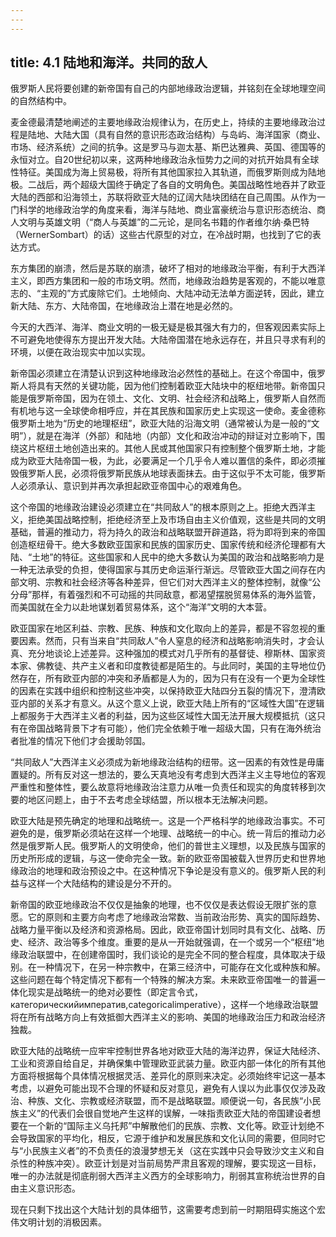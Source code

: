 ```yaml
---
---
---
```

title: 4.1 陆地和海洋。共同的敌人
---



俄罗斯人民将要创建的新帝国有自己的内部地缘政治逻辑，并铭刻在全球地理空间的自然结构中。

麦金德最清楚地阐述的主要地缘政治规律认为，在历史上，持续的主要地缘政治过程是陆地、大陆大国（具有自然的意识形态政治结构）与岛屿、海洋国家（商业、市场、经济系统）之间的抗争。这是罗马与迦太基、斯巴达雅典、英国、德国等的永恒对立。自20世纪初以来，这两种地缘政治永恒势力之间的对抗开始具有全球性特征。美国成为海上贸易极，将所有其他国家拉入其轨道，而俄罗斯则成为陆地极。二战后，两个超级大国终于确定了各自的文明角色。美国战略性地吞并了欧亚大陆的西部和沿海领土，苏联将欧亚大陆的辽阔大陆块团结在自己周围。从作为一门科学的地缘政治学的角度来看，海洋与陆地、商业富豪统治与意识形态统治、商人文明与英雄文明（“商人与英雄”的二元论，是同名书籍的作者维尔纳·桑巴特（WernerSombart）的话）这些古代原型的对立，在冷战时期，也找到了它的表达方式。

东方集团的崩溃，然后是苏联的崩溃，破坏了相对的地缘政治平衡，有利于大西洋主义，即西方集团和一般的市场文明。然而，地缘政治趋势是客观的，不能以唯意志的、“主观的”方式废除它们。土地倾向、大陆冲动无法单方面逆转，因此，建立新大陆、东方、大陆帝国，在地缘政治上潜在地是必然的。

今天的大西洋、海洋、商业文明的一极无疑是极其强大有力的，但客观因素实际上不可避免地使得东方提出开发大陆。大陆帝国潜在地永远存在，并且只寻求有利的环境，以便在政治现实中加以实现。

新帝国必须建立在清楚认识到这种地缘政治必然性的基础上。在这个帝国中，俄罗斯人将具有天然的关键功能，因为他们控制着欧亚大陆块中的枢纽地带。新帝国只能是俄罗斯帝国，因为在领土、文化、文明、社会经济和战略上，俄罗斯人自然而有机地与这一全球使命相呼应，并在其民族和国家历史上实现这一使命。麦金德称俄罗斯土地为“历史的地理枢纽”，欧亚大陆的沿海文明（通常被认为是一般的“文明”），就是在海洋（外部）和陆地（内部）文化和政治冲动的辩证对立影响下，围绕这片枢纽土地创造出来的。其他人民或其他国家只有控制整个俄罗斯土地，才能成为欧亚大陆帝国一极，为此，必要满足一个几乎令人难以置信的条件，即必须摧毁俄罗斯人民，必须将俄罗斯民族从地球表面抹去。由于这似乎不太可能，俄罗斯人必须承认、意识到并再次承担起欧亚帝国中心的艰难角色。

这个帝国的地缘政治建设必须建立在“共同敌人”的根本原则之上。拒绝大西洋主义，拒绝美国战略控制，拒绝经济至上及市场自由主义价值观，这些是共同的文明基础，普遍的推动力，将为持久的政治和战略联盟开辟道路，将为即将到来的帝国创造枢纽骨干。绝大多数欧亚国家和民族的国家历史、国家传统和经济伦理都有大陆、“土地”的特征。这些国家和人民中的绝大多数认为美国的政治和战略影响力是一种无法承受的负担，使得国家与其历史命运渐行渐远。尽管欧亚大国之间存在内部文明、宗教和社会经济等各种差异，但它们对大西洋主义的整体控制，就像“公分母”那样，有着强烈和不可动摇的共同敌意，都渴望摆脱贸易体系的海外监管，而美国就在全力以赴地谋划着贸易体系，这个“海洋”文明的大本营。

欧亚国家在地区利益、宗教、民族、种族和文化取向上的差异，都是不容忽视的重要因素。然而，只有当来自“共同敌人”令人窒息的经济和战略影响消失时，才会认真、充分地谈论上述差异。这种强加的模式对几乎所有的基督徒、穆斯林、国家资本家、佛教徒、共产主义者和印度教徒都是陌生的。与此同时，美国的主导地位仍然存在，所有欧亚内部的冲突和矛盾都是人为的，因为只有在没有一个更为全球性的因素在实践中组织和控制这些冲突，以保持欧亚大陆四分五裂的情况下，澄清欧亚内部的关系才有意义。从这个意义上说，欧亚大陆上所有的“区域性大国”在逻辑上都服务于大西洋主义者的利益，因为这些区域性大国无法开展大规模抵抗（这只有在帝国战略背景下才有可能），他们完全依赖于唯一超级大国，只有在海外统治者批准的情况下他们才会援助邻国。

“共同敌人”大西洋主义必须成为新地缘政治结构的纽带。这一因素的有效性是毋庸置疑的。所有反对这一想法的，要么天真地没有考虑到大西洋主义主导地位的客观严重性和整体性，要么故意将地缘政治注意力从唯一负责任和现实的角度转移到次要的地区问题上，由于不去考虑全球结盟，所以根本无法解决问题。

欧亚大陆是预先确定的地理和战略统一。这是一个严格科学的地缘政治事实。不可避免的是，俄罗斯必须站在这样一个地理、战略统一的中心。统一背后的推动力必然是俄罗斯人民。俄罗斯人的文明使命，他们的普世主义理想，以及民族与国家的历史所形成的逻辑，与这一使命完全一致。新的欧亚帝国被载入世界历史和世界地缘政治的地理和政治预设之中。在这种情况下争论是没有意义的。俄罗斯人民的利益与这样一个大陆结构的建设是分不开的。

新帝国的欧亚地缘政治不仅仅是抽象的地理，也不仅仅是表达假设无限扩张的意愿。它的原则和主要方向考虑了地缘政治常数、当前政治形势、真实的国际趋势、战略力量平衡以及经济和资源格局。因此，欧亚帝国计划同时具有文化、战略、历史、经济、政治等多个维度。重要的是从一开始就强调，在一个或另一个“枢纽”地缘政治联盟中，在创建帝国时，我们谈论的是完全不同的整合程度，具体取决于级别。在一种情况下，在另一种宗教中，在第三经济中，可能存在文化或种族和解。这些问题在每个特定情况下都有一个特殊的解决方案。未来欧亚帝国唯一的普遍一体化现实是战略统一的绝对必要性（即定言令式，категорическийимператив,categoricalimperative），这样一个地缘政治联盟将在所有战略方向上有效抵御大西洋主义的影响、美国的地缘政治压力和政治经济独裁。

欧亚大陆的战略统一应牢牢控制世界各地对欧亚大陆的海洋边界，保证大陆经济、工业和资源自给自足，并确保集中管理欧亚武装力量。欧亚内部一体化的所有其他方面将根据每个具体情况根据灵活、差异化的原则来决定。必须始终牢记这一基本考虑，以避免可能出现不合理的怀疑和反对意见，避免有人误以为此事仅仅涉及政治、种族、文化、宗教或经济联盟，而不是战略联盟。顺便说一句，各民族“小民族主义”的代表们会很自觉地产生这样的误解，一味指责欧亚大陆的帝国建设者想要在一个新的“国际主义乌托邦”中解散他们的民族、宗教、文化等。欧亚计划绝不会导致国家的平均化，相反，它源于维护和发展民族和文化认同的需要，但同时它与“小民族主义者”的不负责任的浪漫梦想无关（这在实践中只会导致沙文主义和自杀性的种族冲突）。欧亚计划是对当前局势严肃且客观的理解，要实现这一目标，唯一的办法就是彻底削弱大西洋主义西方的全球影响力，削弱其宣称统治世界的自由主义意识形态。

现在只剩下找出这个大陆计划的具体细节，这需要考虑到前一时期阻碍实施这个宏伟文明计划的消极因素。